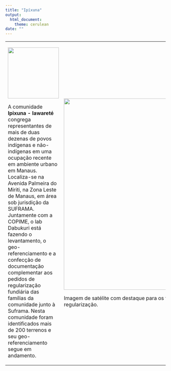 ```yaml
---
title: "Ipíxuna"
output: 
  html_document:
    theme: cerulean
date: ""
---
```


<table>
<tr>
<td>

<img align = "center" width = 160px src = "DABUKURI.png" /> 

A comunidade __Ipixuna - Iawareté__ congrega representantes de mais de duas dezenas de povos indígenas e não-indígenas em uma ocupação recente em ambiente urbano em Manaus. Localiza-se na Avenida Palmeira do Miriti, na Zona Leste de Manaus, em área sob jurisdição da SUFRAMA. Juntamente com a COPIME, o lab Dabukuri está fazendo o levantamento, o geo-referenciamento e a confecção de documentação complementar aos pedidos de regularização fundiária das famílias da comunidade junto à Suframa. Nesta comunidade foram identificados mais de 200 terrenos e seu geo-referenciamento segue em andamento.

</td>

<td>
<div class = 'container'>
<img width = "600" src = "ipixuna_satelite.png"/>
</div>
Imagem de satélite com destaque para os terrenos em processo de regularização.

</td>
</tr>
</table>
